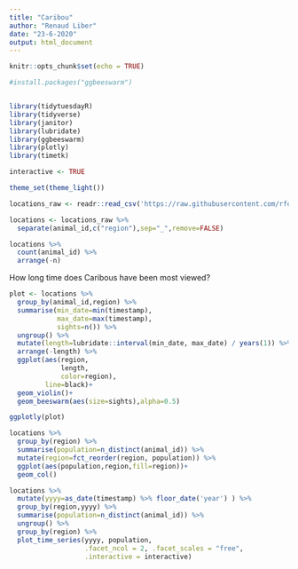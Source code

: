 ```yaml
---
title: "Caribou"
author: "Renaud Liber"
date: "23-6-2020"
output: html_document
---
```


```r
knitr::opts_chunk$set(echo = TRUE)
```

```r

#install.packages("ggbeeswarm")


library(tidytuesdayR)
library(tidyverse)
library(janitor)
library(lubridate)
library(ggbeeswarm)
library(plotly)
library(timetk)

interactive <- TRUE

theme_set(theme_light())

locations_raw <- readr::read_csv('https://raw.githubusercontent.com/rfordatascience/tidytuesday/master/data/2020/2020-06-23/locations.csv')

locations <- locations_raw %>% 
  separate(animal_id,c("region"),sep="_",remove=FALSE)

```

```r

locations %>% 
  count(animal_id) %>% 
  arrange(-n)
```

How long time does Caribous have been most viewed?

```r
plot <- locations %>% 
  group_by(animal_id,region) %>% 
  summarise(min_date=min(timestamp),
            max_date=max(timestamp),
            sights=n()) %>% 
  ungroup() %>% 
  mutate(length=lubridate::interval(min_date, max_date) / years(1)) %>% 
  arrange(-length) %>% 
  ggplot(aes(region,
             length,
             color=region),
         line=black)+
  geom_violin()+
  geom_beeswarm(aes(size=sights),alpha=0.5)

ggplotly(plot)


```
```r

locations %>% 
  group_by(region) %>% 
  summarise(population=n_distinct(animal_id)) %>% 
  mutate(region=fct_reorder(region, population)) %>% 
  ggplot(aes(population,region,fill=region))+
  geom_col()

```

```r
locations %>% 
  mutate(yyyy=as_date(timestamp) %>% floor_date('year') ) %>% 
  group_by(region,yyyy) %>% 
  summarise(population=n_distinct(animal_id)) %>% 
  ungroup() %>% 
  group_by(region) %>%
  plot_time_series(yyyy, population,
                   .facet_ncol = 2, .facet_scales = "free",
                   .interactive = interactive)

```

